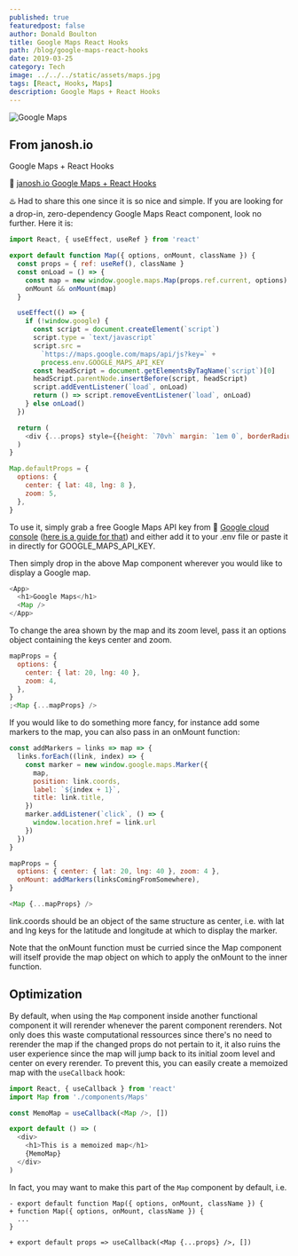 ```yaml
---
published: true
featuredpost: false
author: Donald Boulton
title: Google Maps React Hooks
path: /blog/google-maps-react-hooks
date: 2019-03-25
category: Tech
image: ../../../static/assets/maps.jpg
tags: [React, Hooks, Maps]
description: Google Maps + React Hooks
---
```


![Google Maps](../../../static/assets/maps.jpg)

## From janosh.io

Google Maps + React Hooks

🔗 [janosh.io Google Maps + React Hooks](https://janosh.io/blog/google-maps+react-hooks)

♨️ Had to share this one since it is so nice and simple. If you are looking for a drop-in, zero-dependency Google Maps React component, look no further. Here it is:

```jsx:title=src/components/map.js
import React, { useEffect, useRef } from 'react'

export default function Map({ options, onMount, className }) {
  const props = { ref: useRef(), className }
  const onLoad = () => {
    const map = new window.google.maps.Map(props.ref.current, options)
    onMount && onMount(map)
  }

  useEffect(() => {
    if (!window.google) {
      const script = document.createElement(`script`)
      script.type = `text/javascript`
      script.src =
        `https://maps.google.com/maps/api/js?key=` +
        process.env.GOOGLE_MAPS_API_KEY
      const headScript = document.getElementsByTagName(`script`)[0]
      headScript.parentNode.insertBefore(script, headScript)
      script.addEventListener(`load`, onLoad)
      return () => script.removeEventListener(`load`, onLoad)
    } else onLoad()
  })

  return (
    <div {...props} style={{height: `70vh` margin: `1em 0`, borderRadius: `0.5em` }} />
  )
}

Map.defaultProps = {
  options: {
    center: { lat: 48, lng: 8 },
    zoom: 5,
  },
}
```

To use it, simply grab a free Google Maps API key from 🔗 [Google cloud console](https://console.cloud.google.com) ([here is a guide for that](https://developers.google.com/maps/documentation/javascript/get-api-key)) and either add it to your .env file or paste it in directly for GOOGLE_MAPS_API_KEY.

Then simply drop in the above Map component wherever you would like to display a Google map.

```js:title=src/pages/page.js
<App>
  <h1>Google Maps</h1>
  <Map />
</App>
```

To change the area shown by the map and its zoom level, pass it an options object containing the keys center and zoom.

```jsx:title=src/hooks/addMarkers.jsx {3,11,24}
mapProps = {
  options: {
    center: { lat: 20, lng: 40 },
    zoom: 4,
  },
}
;<Map {...mapProps} />
```

If you would like to do something more fancy, for instance add some markers to the map, you can also pass in an onMount function:

```jsx:title=src/hooks/addMarkers.js {3,11,24}
const addMarkers = links => map => {
  links.forEach((link, index) => {
    const marker = new window.google.maps.Marker({
      map,
      position: link.coords,
      label: `${index + 1}`,
      title: link.title,
    })
    marker.addListener(`click`, () => {
      window.location.href = link.url
    })
  })
}

mapProps = {
  options: { center: { lat: 20, lng: 40 }, zoom: 4 },
  onMount: addMarkers(linksComingFromSomewhere),
}

<Map {...mapProps} />
```

link.coords should be an object of the same structure as center, i.e. with lat and lng keys for the latitude and longitude at which to display the marker.

Note that the onMount function must be curried since the Map component will itself provide the map object on which to apply the onMount to the inner function.

## Optimization

By default, when using the `Map` component inside another functional component it will rerender whenever the parent component rerenders. Not only does this waste computational ressources since there's no need to rerender the map if the changed props do not pertain to it, it also ruins the user experience since the map will jump back to its initial zoom level and center on every rerender. To prevent this, you can easily create a memoized map with the `useCallback` hook:

```jsx:title=src/hooks/useCallback.js {3,11,24}
import React, { useCallback } from 'react'
import Map from './components/Maps'

const MemoMap = useCallback(<Map />, [])

export default () => (
  <div>
    <h1>This is a memoized map</h1>
    {MemoMap}
  </div>
)
```

In fact, you may want to make this part of the `Map` component by default, i.e.

```diff:title=diff {3}
- export default function Map({ options, onMount, className }) {
+ function Map({ options, onMount, className }) {
  ...
}

+ export default props => useCallback(<Map {...props} />, [])
```

<WavyHr className="mt-1 mb-1 text-fuchsia-600" />
